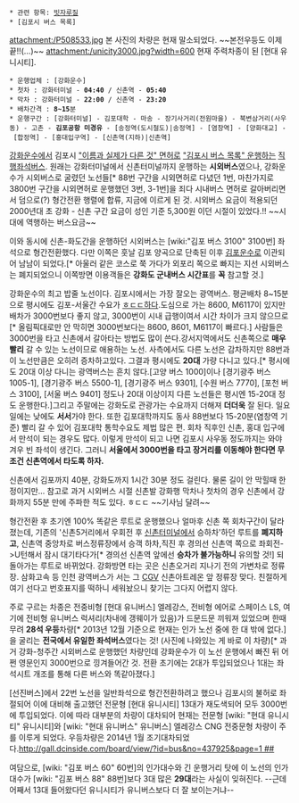  * 관련 항목: [[빗자루질]]
 * [김포시 버스 목록]

attachment:/P508533.jpg
본 사진의 차량은 현재 말소되었다. ~~본전우등도 이제 끝!!(...)~~
attachment:/unicity3000.jpg?width=600
현재 주력차종이 된 [현대 유니시티].

 * 운행업체 : [강화운수]
 * 첫차 : 강화터미널 - '''04:40''' / 신촌역 - '''05:40'''
 * 막차 : 강화터미널 - '''22:00''' / 신촌역 - '''23:20'''
 * 배차간격 : '''8~15'''분
 * 운행구간 : [강화터미널] - 김포대학 - 마송 - 장기사거리(전원마을) - 북변삼거리(사우동) - 고촌 - '''김포공항 미경유''' - [송정역(도시철도)|송정역] - [염창역] - [양화대교] - [합정역] - [홍대입구역] - [신촌역(지하)|신촌역] 

[[강화운수]]에서 김포시 [["이름과 실제가 다른 것" 면허로]] [["김포시 버스 목록" 운행하는]] [[직행좌석버스]]. 원래는 강화터미널에서 신촌터미널까지 운행하는 '''시외버스'''였으나, 강화운수가 시외버스로 굴렸던 노선들[* 88번 구간을 시외면허로 다녔던 1번, 마찬가지로 3800번 구간을 시외면허로 운행했던 3번, 3-1번]을 죄다 시내버스 면허로 갈아버리면서 덤으로(?) 형간전환 행렬에 합류, 지금에 이르게 된 것. 
시외버스 요금이 적용되던 2000년대 초 강화 - 신촌 구간 요금이 성인 기준 5,300원 이던 시절이 있었다.!! ~~시대에 역행하는 버스요금~~

이와 동시에 신촌-화도간을 운행하던 시외버스는 [wiki:"김포 버스 3100" 3100번] 좌석으로 형간전환했다. 다만 이쪽은 훗날 김포 양곡으로 단축된 이후 [[김포운수]]로 이관되어 남남이 되었다.[* 아울러 같은 코스로 쭉 가다가 외포리 쪽으로 빠지는 지선 시외버스는 폐지되었으니 이쪽방면 이용객들은 '''강화도 군내버스 시간표'''를 '''꼭''' 참고할 것.]

강화운수의 최고 밥줄 노선이다. 김포시에서는 가장 잘오는 광역버스. 평균배차 8~15분으로 평시에도 김포-서울간 수요가 [[ㅎㄷㄷ]]하다.도심으로 가는 8600, M6117이 있지만 배차가 3000번보다 좋지 않고, 3000번이 시내 급행이여서 시간 차이가 크지 않으므로[* 올림픽대로만 안 막히면 3000번보다는 8600, 8601, M6117이 빠르다.] 사람들은 3000번을 타고 신촌에서 갈아타는 방법도 많이 쓴다.강서지역에서도 신촌쪽으로 '''매우 빨리''' 갈 수 있는 노선이므로 애용하는 노선. 사측에서도 다른 노선은 감차하지만 88번과 이 노선만큼은 오히려 증차하고있다. 그결과 평시에도 '''20대''' 가량 다니고 있다.[* 평시에도 20대 이상 다니는 광역버스는 흔치 않다.[고양 버스 1000]이나 [경기광주 버스 1005-1], [경기광주 버스 5500-1], [경기광주 버스 9301], [수원 버스 7770], [포천 버스 3100], [서울 버스 9401] 정도나 20대 이상이지 다른 노선들은 평시엔 15-20대 정도 운행한다.]그리고 주말에는 강화도로 관광가는 수요까지 더해져 '''더더욱''' 잘 된다. 일요일에는 낮에도 '''서서'''가야 한다. 또한 김포대학까지도 동사 88번보다 15-20분(염창역 기준) 빨리 갈 수 있어 김포대학 통학수요도 제법 많은 편. 회차 직후인 신촌, 홍대 입구에서 만석이 되는 경우도 많다. 이렇게 만석이 되고 나면 김포시 사우동 정도까지는 와야 겨우 빈 좌석이 생긴다. 그러니 '''서울에서 3000번을 타고 장거리를 이동해야 한다면 무조건 신촌역에서 타도록 하자.'''

신촌에서 김포까지 40분, 강화도까지 1시간 30분 정도 걸린다. 물론 길이 안 막힐때 한정이지만...
참고로 과거 시외버스 시절 신촌발 강화행 막차나 첫차의 경우 신촌에서 강화까지 55분 만에 주파한 적도 있다. ㅎㄷㄷ ~~기사님 달려~~ 

형간전환 후 초기엔 100% 똑같은 루트로 운행했으나 얼마후 신촌 쪽 회차구간이 달라졌는데, 기존의 '신촌5거리에서 우회전 후 [[신촌터미널]]에서 승하차'하던 루트를 '''폐지하고''', 신촌역 중앙차로 버스정류장에서 승객 하차,직진 후 경의선 신촌역 쪽으로 좌회전->U턴해서 잠시 대기타다가[* 경의선 신촌역 앞에선 '''승차가 불가능하니''' 유의할 것!] 되돌아가는 루트로 바뀌었다. 강화방면 타는 곳은 신촌오거리 지나기 전의 가변차로 정류장. 삼화고속 등 인천 광역버스가 서는 그 [[CGV]] 신촌아트레온 앞 정류장 맞다. 친절하게 여기 선다고 번호표지를 떡하니 세워놨으니 찾기는 그다지 어렵지 않다.

주로 구르는 차종은 전중비형 [현대 유니버스] 엘레강스, 전비형 에어로 스페이스 LS, 여기에 전비형 유니버스 럭셔리(차내에 갱웨이가 있음)가 드문드문 끼워져 있었으며 한때 무려 '''28석 우등'''차량[* 2013년 12월 기준으로 현재는 인가 노선 중에 한 대 밖에 없다.]을 굴리는 '''전국에서 유일한 좌석버스'''였다는 것! (사진에 나와있는 게 바로 이 차량)[* 과거 강화-청주간 시외버스로 운행했던 차량인데 강화운수가 이 노선 운행에서 빠진 뒤 어쩐 영문인지 3000번으로 낑겨들어간 것. 전환 초기에는 2대가 투입되었으나 1대는 좌석시트 개조를 통해 다른 버스와 똑같아졌다.]

[선진버스]에서 22번 노선을 일반좌석으로 형간전환하려고 했으나 김포시의 불허로 좌절되어 이에 대비해 출고했던 전문형 [현대 유니시티] 13대가 재도색되어 모두 3000번에 투입되었다. 이에 따라 대부분의 차량이 대차되어 현재는 전문형 [wiki: "현대 유니시티" 유니시티]와 [wiki: "현대 유니버스" 유니버스] 엘레강스 CNG 전중문형 차량이 주를 이루게 되었다. 우등차량은 2014년 1월 조기대차되었다.[[http://gall.dcinside.com/board/view/?id=bus&no=437925&page=1 ##]]

여담으로, [wiki: "김포 버스 60" 60번]의 인가대수와 긴 운행거리 탓에 이 노선의 인가대수가 [wiki: "김포 버스 88" 88번]보다 3대 많은 '''29대'''라는 사실이 잊혀진다. --근데 어째서 13대 들어왔다던 유니시티가 유니버스보다 더 잘 보이는거냐--
